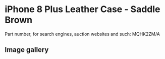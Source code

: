 
# iPhone 8 Plus Leather Case - Saddle Brown

Part number, for search engines, auction websites and such: MQHK2ZM/A

## Image gallery

<div style={{ width: "768px" }}>
  <GalleryComponent
    images={[
      {
        original: "/everysource/MQHK2.png",
        thumbnail: "/everypreview/MQHK2.png",
      },
      {
        original: "/everysource/MQHK2_AV1_GOLD.png",
        thumbnail: "/everypreview/MQHK2_AV1_GOLD.png",
      },
      {
        original: "/everysource/MQHK2_AV1_SILVER.png",
        thumbnail: "/everypreview/MQHK2_AV1_SILVER.png",
      },
      {
        original: "/everysource/MQHK2_AV1_SPACE_GRAY.png",
        thumbnail: "/everypreview/MQHK2_AV1_SPACE_GRAY.png",
      },
      {
        original: "/everysource/MQHK2_AV2.png",
        thumbnail: "/everypreview/MQHK2_AV2.png",
      }
    ]}
  />
</div>